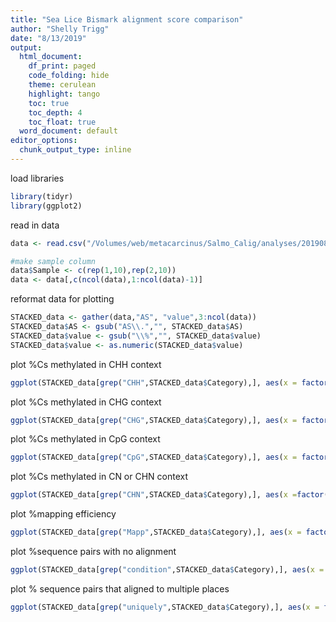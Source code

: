 ```yaml
---
title: "Sea Lice Bismark alignment score comparison"
author: "Shelly Trigg"
date: "8/13/2019"
output: 
  html_document:
    df_print: paged
    code_folding: hide
    theme: cerulean
    highlight: tango
    toc: true
    toc_depth: 4
    toc_float: true
  word_document: default
editor_options:
  chunk_output_type: inline
---
```


load libraries

```r
library(tidyr)
library(ggplot2)

```

read in data

```r
data <- read.csv("/Volumes/web/metacarcinus/Salmo_Calig/analyses/20190809_100K_Calig_trimG/bismarkASthreshold_bigger_comparison.txt", sep = "\t", header = TRUE, stringsAsFactors = FALSE)

#make sample column
data$Sample <- c(rep(1,10),rep(2,10))
data <- data[,c(ncol(data),1:ncol(data)-1)]
```

reformat data for plotting
```r

STACKED_data <- gather(data,"AS", "value",3:ncol(data))
STACKED_data$AS <- gsub("AS\\.","", STACKED_data$AS)
STACKED_data$value <- gsub("\\%","", STACKED_data$value)
STACKED_data$value <- as.numeric(STACKED_data$value)
```

plot %Cs methylated in CHH context
```r

ggplot(STACKED_data[grep("CHH",STACKED_data$Category),], aes(x = factor(AS, levels = c("0.2","0.6", "1", "1I60", "1.2I60", "2")), y = value, group = Sample)) + geom_line(aes(color= as.factor(Sample))) + xlab("Alignment score") + ylab("Percent") + ggtitle("C methylated in CHH context") + theme_bw()

```

plot %Cs methylated in CHG context
```r
ggplot(STACKED_data[grep("CHG",STACKED_data$Category),], aes(x = factor(AS, levels = c("0.2","0.6", "1", "1I60", "1.2I60", "2")), y = value, group = Sample)) + geom_line(aes(color= as.factor(Sample))) + xlab("Alignment score") + ylab("Percent") + ggtitle("C methylated in CHG context") + theme_bw()

```


plot %Cs methylated in CpG context
```r

ggplot(STACKED_data[grep("CpG",STACKED_data$Category),], aes(x = factor(AS, levels = c("0.2","0.6", "1", "1I60", "1.2I60", "2")), y = value, group = Sample)) + geom_line(aes(color= as.factor(Sample))) + xlab("Alignment score") + ylab("Percent") + ggtitle("C methylated in CpG context") + theme_bw()

```

plot %Cs methylated in CN or CHN context
```r

ggplot(STACKED_data[grep("CHN",STACKED_data$Category),], aes(x =factor(AS, levels = c("0.2","0.6", "1", "1I60", "1.2I60", "2")), y = value, group = Sample)) + geom_line(aes(color= as.factor(Sample))) + xlab("Alignment score") + ylab("Percent") + ggtitle("C methylated in CN or CHN context") + theme_bw()

```

plot %mapping efficiency
```r

ggplot(STACKED_data[grep("Mapp",STACKED_data$Category),], aes(x = factor(AS, levels = c("0.2","0.6", "1", "1I60", "1.2I60", "2")), y = value, group = Sample)) + geom_line(aes(color= as.factor(Sample))) + xlab("Alignment score") + ylab("Percent") + ggtitle("Mapping efficiency") + theme_bw()

```

plot %sequence pairs with no alignment
```r

ggplot(STACKED_data[grep("condition",STACKED_data$Category),], aes(x = factor(AS, levels = c("0.2","0.6", "1", "1I60", "1.2I60", "2")), y = value/1000, group = Sample)) + geom_line(aes(color= as.factor(Sample))) + xlab("Alignment score") + ylab("% sequence pairs") + ggtitle("Number of sequence pairs with NO alignment") + theme_bw()

```


plot % sequence pairs that aligned to multiple places
```r

ggplot(STACKED_data[grep("uniquely",STACKED_data$Category),], aes(x = factor(AS, levels = c("0.2","0.6", "1", "1I60", "1.2I60", "2")), y = value/1000, group = Sample)) + geom_line(aes(color= as.factor(Sample))) + xlab("Alignment score") + ylab("% sequence pairs") + ggtitle("Number of sequence pairs that map to multiple places") + theme_bw()

```
